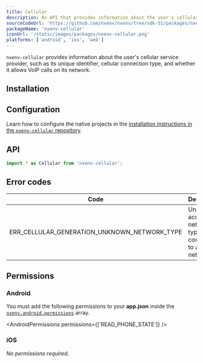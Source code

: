 ```yaml
---
title: Cellular
description: An API that provides information about the user's cellular service provider.
sourceCodeUrl: 'https://github.com/nxenv/nxenv/tree/sdk-51/packages/nxenv-cellular'
packageName: 'nxenv-cellular'
iconUrl: '/static/images/packages/nxenv-cellular.png'
platforms: ['android', 'ios', 'web']
---
```



`nxenv-cellular` provides information about the user's cellular service provider, such as its unique identifier, cellular connection type, and whether it allows VoIP calls on its network.

## Installation

<APIInstallSection />

## Configuration

<ConfigReactNative>

Learn how to configure the native projects in the [installation instructions in the `nxenv-cellular` repository](https://github.com/nxenv/nxenv/tree/main/packages/nxenv-cellular#installation-in-bare-react-native-projects).

</ConfigReactNative>

## API

```js
import * as Cellular from 'nxenv-cellular';
```

<APISection packageName="nxenv-cellular" apiName="Cellular" />

## Error codes

| Code                                         | Description                                                          |
| -------------------------------------------- | -------------------------------------------------------------------- |
| ERR_CELLULAR_GENERATION_UNKNOWN_NETWORK_TYPE | Unable to access network type or not connected to a cellular network |

## Permissions

### Android

You must add the following permissions to your **app.json** inside the [`nxenv.android.permissions`](/versions/latest/config/app/#permissions) array.

<AndroidPermissions permissions={['READ_PHONE_STATE']} />

### iOS

_No permissions required_.
